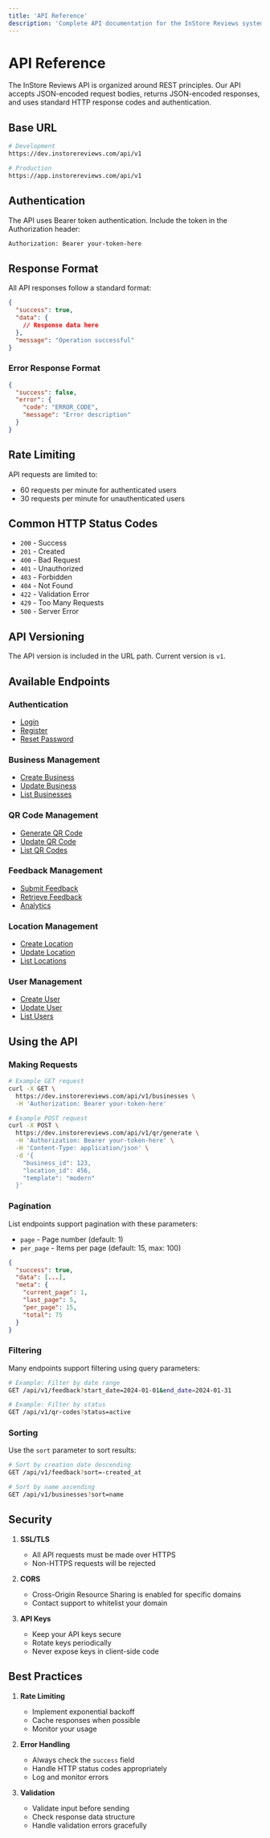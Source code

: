 ```yaml
---
title: 'API Reference'
description: 'Complete API documentation for the InStore Reviews system'
---
```


# API Reference

The InStore Reviews API is organized around REST principles. Our API accepts JSON-encoded request bodies, returns JSON-encoded responses, and uses standard HTTP response codes and authentication.

## Base URL

```bash
# Development
https://dev.instorereviews.com/api/v1

# Production
https://app.instorereviews.com/api/v1
```

## Authentication

The API uses Bearer token authentication. Include the token in the Authorization header:

```bash
Authorization: Bearer your-token-here
```

## Response Format

All API responses follow a standard format:

```json
{
  "success": true,
  "data": {
    // Response data here
  },
  "message": "Operation successful"
}
```

### Error Response Format

```json
{
  "success": false,
  "error": {
    "code": "ERROR_CODE",
    "message": "Error description"
  }
}
```

## Rate Limiting

API requests are limited to:
- 60 requests per minute for authenticated users
- 30 requests per minute for unauthenticated users

## Common HTTP Status Codes

- `200` - Success
- `201` - Created
- `400` - Bad Request
- `401` - Unauthorized
- `403` - Forbidden
- `404` - Not Found
- `422` - Validation Error
- `429` - Too Many Requests
- `500` - Server Error

## API Versioning

The API version is included in the URL path. Current version is `v1`.

## Available Endpoints

### Authentication
- [Login](api/auth/login)
- [Register](api/auth/register)
- [Reset Password](api/auth/reset-password)

### Business Management
- [Create Business](api/business/create)
- [Update Business](api/business/update)
- [List Businesses](api/business/list)

### QR Code Management
- [Generate QR Code](api/qr/generate)
- [Update QR Code](api/qr/update)
- [List QR Codes](api/qr/list)

### Feedback Management
- [Submit Feedback](api/feedback/submit)
- [Retrieve Feedback](api/feedback/retrieve)
- [Analytics](api/feedback/analytics)

### Location Management
- [Create Location](api/location/create)
- [Update Location](api/location/update)
- [List Locations](api/location/list)

### User Management
- [Create User](api/user/create)
- [Update User](api/user/update)
- [List Users](api/user/list)

## Using the API

### Making Requests

```bash
# Example GET request
curl -X GET \
  https://dev.instorereviews.com/api/v1/businesses \
  -H 'Authorization: Bearer your-token-here'

# Example POST request
curl -X POST \
  https://dev.instorereviews.com/api/v1/qr/generate \
  -H 'Authorization: Bearer your-token-here' \
  -H 'Content-Type: application/json' \
  -d '{
    "business_id": 123,
    "location_id": 456,
    "template": "modern"
  }'
```

### Pagination

List endpoints support pagination with these parameters:
- `page` - Page number (default: 1)
- `per_page` - Items per page (default: 15, max: 100)

```json
{
  "success": true,
  "data": [...],
  "meta": {
    "current_page": 1,
    "last_page": 5,
    "per_page": 15,
    "total": 75
  }
}
```

### Filtering

Many endpoints support filtering using query parameters:

```bash
# Example: Filter by date range
GET /api/v1/feedback?start_date=2024-01-01&end_date=2024-01-31

# Example: Filter by status
GET /api/v1/qr-codes?status=active
```

### Sorting

Use the `sort` parameter to sort results:

```bash
# Sort by creation date descending
GET /api/v1/feedback?sort=-created_at

# Sort by name ascending
GET /api/v1/businesses?sort=name
```

## Security

1. **SSL/TLS**
   - All API requests must be made over HTTPS
   - Non-HTTPS requests will be rejected

2. **CORS**
   - Cross-Origin Resource Sharing is enabled for specific domains
   - Contact support to whitelist your domain

3. **API Keys**
   - Keep your API keys secure
   - Rotate keys periodically
   - Never expose keys in client-side code

## Best Practices

1. **Rate Limiting**
   - Implement exponential backoff
   - Cache responses when possible
   - Monitor your usage

2. **Error Handling**
   - Always check the `success` field
   - Handle HTTP status codes appropriately
   - Log and monitor errors

3. **Validation**
   - Validate input before sending
   - Check response data structure
   - Handle validation errors gracefully 
